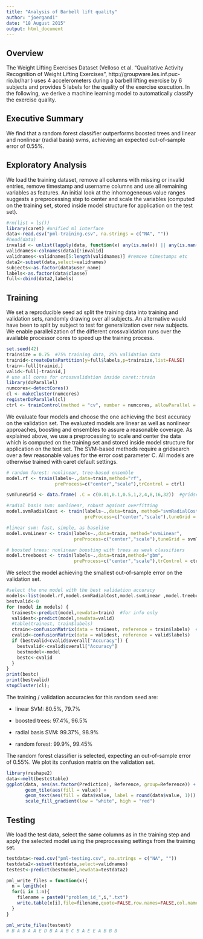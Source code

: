 ```yaml
---
title: "Analysis of Barbell lift quality"
author: "joergandi"
date: "18 August 2015"
output: html_document
---
```


## Overview
The Weight Lifting Exercises Dataset (Velloso et al. "Qualitative Activity Recognition of Weight Lifting Exercises", http://groupware.les.inf.puc-rio.br/har ) uses 4 accelerometers during a barbell lifting exercise by 6 subjects and provides 5 labels for the quality of the exercise execution. In the following, we derive a machine learning model to automatically classify the exercise quality.

## Executive Summary
We find that a random forest classifier outperforms boosted trees and linear and nonlinear (radial basis) svms, achieving an expected out-of-sample error of 0.55%.

## Exploratory Analysis
We load the training dataset, remove all columns with missing or invalid entries, remove timestamp and username columns and use all remaining variables as features. An initial look at the inhomogeneous value ranges suggests a preprocessing step to center and scale the variables (computed on the training set, stored inside model structure for application on the test set).

```r
#rm(list = ls())
library(caret) #unified ml interface
data<-read.csv("pml-training.csv", na.strings = c("NA", ""))
#head(data)
invalid <- unlist(lapply(data, function(x) any(is.na(x)) || any(is.nan(x)) || any(!is.numeric(x)) ))
validnames<-colnames(data)[!invalid]
validnames<-validnames[5:length(validnames)] #remove timestamps etc
data2<-subset(data,select=validnames)
subjects<-as.factor(data$user_name)
labels<-as.factor(data$classe)
full<-cbind(data2,labels)
``` 

## Training
We set a reproducible seed ad split the training data into training and validation sets, randomly drawing over all subjects. An alternative would have been to split by subject to test for generalization over new subjects. We enable parallelization of the different crossvalidation runs over the available processor cores to speed up the training process. 

```r
set.seed(42)
trainsize = 0.75  #75% training data, 25% validation data
trainid<-createDataPartition(y=full$labels,p=trainsize,list=FALSE)
train<-full[trainid,]
valid<-full[-trainid,]
# use all cores for crossvalidation inside caret::train
library(doParallel)
numcores<-detectCores()
cl <- makeCluster(numcores) 
registerDoParallel(cl)
ctrl <- trainControl(method = "cv", number = numcores, allowParallel = TRUE)
```

We evaluate four models and choose the one achieving the best accuracy on the validation set. The evaluated models are linear as well as nonlinear approaches, boosting and ensembles to assure a reasonable coverage. As explained above, we use a preprocessing to scale and center the data which is computed on the training set and stored inside model structure for application on the test set. The SVM-based methods require a gridsearch over a few reasonable values for the error cost parameter C. All models are otherwise trained with caret default settings.

```r
# random forest: nonlinear, tree-based ensemble
model.rf <- train(labels~.,data=train,method="rf",
                  preProcess=c("center","scale"),trControl = ctrl)

svmTuneGrid <- data.frame( .C = c(0.01,0.1,0.5,1,2,4,8,16,32))  #gridsearch for soft error cost of svm-based methods

#radial basis svm: nonlinear, robust against overfitting
model.svmRadialCost <- train(labels~.,data=train, method="svmRadialCost",
                             preProcess=c("center","scale"),tuneGrid = svmTuneGrid,trControl = ctrl)

#linear svm: fast, simple, as baseline
model.svmLinear <- train(labels~.,data=train, method="svmLinear",
                         preProcess=c("center","scale"),tuneGrid = svmTuneGrid,trControl = ctrl)

# boosted trees: nonlinear boosting with trees as weak classifiers
model.treeboost <- train(labels~.,data=train,method="gbm",
                         preProcess=c("center","scale"),trControl = ctrl,verbose=FALSE)
```

We select the model achieving the smallest out-of-sample error on the validation set. 

```r
#select the one model with the best validation accuracy
models<-list(model.rf,model.svmRadialCost,model.svmLinear ,model.treeboost );
bestvalid<-0
for (model in models) {
  trainest<-predict(model,newdata=train)  #for info only
  validest<-predict(model,newdata=valid)
  #table(trainest, train$labels)
  ctrain<-confusionMatrix(data = trainest, reference = train$labels)  #for info only
  cvalid<-confusionMatrix(data = validest, reference = valid$labels)
  if (bestvalid<cvalid$overall["Accuracy"]) {
    bestvalid<-cvalid$overall["Accuracy"]
    bestmodel<-model
    bestc<-cvalid
  }
}
print(bestc)
print(bestvalid)
stopCluster(cl);
```

The training / validation accuracies for this random seed are:

- linear SVM: 80.5%, 79.7%

- boosted trees: 97.4%, 96.5%

- radial basis SVM: 99.37%, 98.9%

- random forest: 99.9%, 99.45%

The random forest classifier is selected, expecting an out-of-sample error of 0.55%. We plot its confusion matrix on the validation set.

```r
library(reshape2)
data<-melt(bestc$table)
ggplot(data, aes(as.factor(Prediction), Reference, group=Reference)) +
       geom_tile(aes(fill = value)) + 
       geom_text(aes(fill = data$value, label = round(data$value, 1))) +
       scale_fill_gradient(low = "white", high = "red") 
```

## Testing

We load the test data, select the same columns as in the training step and apply the selected model using the preprocessing settings from the training set.

```r
testdata<-read.csv("pml-testing.csv", na.strings = c("NA", ""))
testdata2<-subset(testdata,select=validnames)
testest<-predict(bestmodel,newdata=testdata2)

pml_write_files = function(x){
  n = length(x)
  for(i in 1:n){
    filename = paste0("problem_id_",i,".txt")
    write.table(x[i],file=filename,quote=FALSE,row.names=FALSE,col.names=FALSE)
  }
}

pml_write_files(testest)
# B A B A A E D B A A B C B A E E A B B B
```

